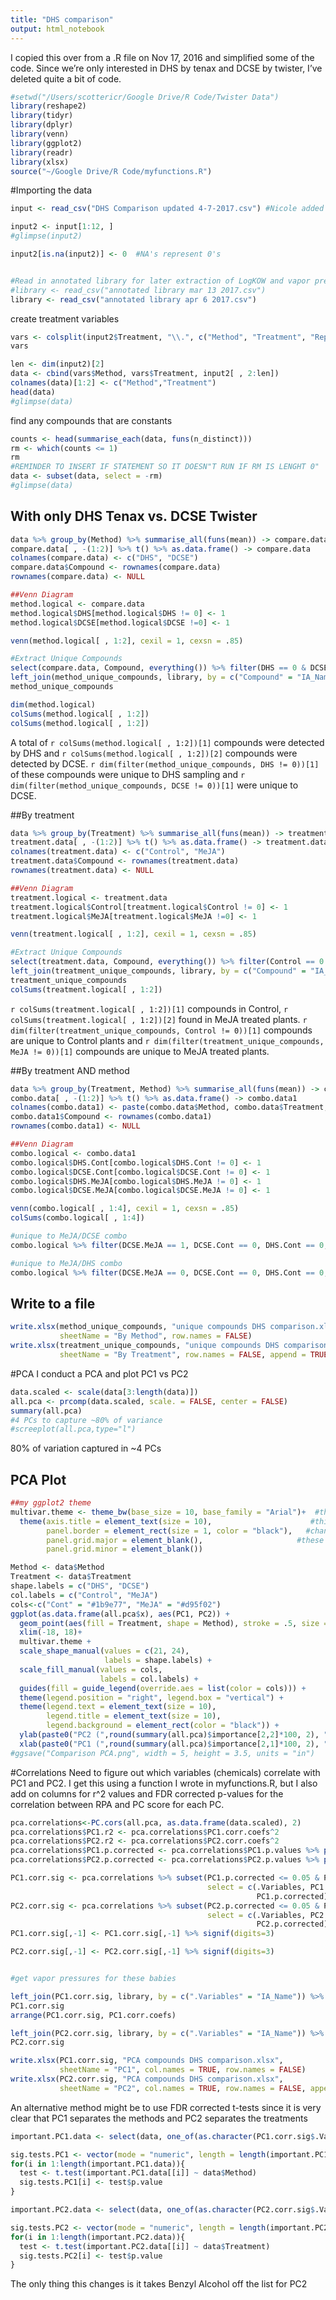 ```yaml
---
title: "DHS comparison"
output: html_notebook
---
```


I copied this over from a .R file on Nov 17, 2016 and simplified some of the code. Since we're only interested in DHS by tenax and DCSE by twister, I've deleted quite a bit of code.

```r
#setwd("/Users/scottericr/Google Drive/R Code/Twister Data")
library(reshape2)
library(tidyr)
library(dplyr)
library(venn)
library(ggplot2)
library(readr)
library(xlsx)
source("~/Google Drive/R Code/myfunctions.R")
```
#Importing the data

```r
input <- read_csv("DHS Comparison updated 4-7-2017.csv") #Nicole added back two compounds she previously removed as contaminants.  They're not actually contaminants.

input2 <- input[1:12, ]
#glimpse(input2)

input2[is.na(input2)] <- 0  #NA's represent 0's


#Read in annotated library for later extraction of LogKOW and vapor pressure
#library <- read_csv("annotated library mar 13 2017.csv")
library <- read_csv("annotated library apr 6 2017.csv")
```

create treatment variables
```r
vars <- colsplit(input2$Treatment, "\\.", c("Method", "Treatment", "Rep"))
vars

len <- dim(input2)[2]
data <- cbind(vars$Method, vars$Treatment, input2[ , 2:len])
colnames(data)[1:2] <- c("Method","Treatment")
head(data)
#glimpse(data)
```

find any compounds that are constants
```r
counts <- head(summarise_each(data, funs(n_distinct)))
rm <- which(counts <= 1)
rm
#REMINDER TO INSERT IF STATEMENT SO IT DOESN"T RUN IF RM IS LENGHT 0"
data <- subset(data, select = -rm)
#glimpse(data)
```

## With only DHS Tenax vs. DCSE Twister
```r
data %>% group_by(Method) %>% summarise_all(funs(mean)) -> compare.data
compare.data[ , -(1:2)] %>% t() %>% as.data.frame() -> compare.data
colnames(compare.data) <- c("DHS", "DCSE")
compare.data$Compound <- rownames(compare.data)
rownames(compare.data) <- NULL

##Venn Diagram
method.logical <- compare.data
method.logical$DHS[method.logical$DHS != 0] <- 1
method.logical$DCSE[method.logical$DCSE !=0] <- 1

venn(method.logical[ , 1:2], cexil = 1, cexsn = .85)

#Extract Unique Compounds
select(compare.data, Compound, everything()) %>% filter(DHS == 0 & DCSE != 0 | DHS !=0 & DCSE ==0) -> method_unique_compounds
left_join(method_unique_compounds, library, by = c("Compound" = "IA_Name")) %>% select(Compound, DHS, DCSE, Log_P, Vapor_Pressure, Vapor_Pressure_At) -> method_unique_compounds
method_unique_compounds

dim(method.logical)
colSums(method.logical[ , 1:2])
colSums(method.logical[ , 1:2])
```

A total of `r colSums(method.logical[ , 1:2])[1]` compounds were detected by DHS and `r colSums(method.logical[ , 1:2])[2]` compounds were detected by DCSE.  `r dim(filter(method_unique_compounds, DHS != 0))[1]` of these compounds were unique to DHS sampling and `r dim(filter(method_unique_compounds, DCSE != 0))[1]` were unique to DCSE.

##By treatment
```r
data %>% group_by(Treatment) %>% summarise_all(funs(mean)) -> treatment.data
treatment.data[ , -(1:2)] %>% t() %>% as.data.frame() -> treatment.data
colnames(treatment.data) <- c("Control", "MeJA")
treatment.data$Compound <- rownames(treatment.data)
rownames(treatment.data) <- NULL

##Venn Diagram
treatment.logical <- treatment.data
treatment.logical$Control[treatment.logical$Control != 0] <- 1
treatment.logical$MeJA[treatment.logical$MeJA !=0] <- 1

venn(treatment.logical[ , 1:2], cexil = 1, cexsn = .85)

#Extract Unique Compounds
select(treatment.data, Compound, everything()) %>% filter(Control == 0 & MeJA != 0 | Control !=0 & MeJA ==0) -> treatment_unique_compounds
left_join(treatment_unique_compounds, library, by = c("Compound" = "IA_Name")) %>% select(Compound, Control, MeJA, Log_P, Vapor_Pressure, Vapor_Pressure_At) -> treatment_unique_compounds
treatment_unique_compounds
colSums(treatment.logical[ , 1:2])
```

`r colSums(treatment.logical[ , 1:2])[1]` compounds in Control, ``r colSums(treatment.logical[ , 1:2])[2]`` found in MeJA treated plants.  `r dim(filter(treatment_unique_compounds, Control != 0))[1]` compounds are unique to Control plants and `r dim(filter(treatment_unique_compounds, MeJA != 0))[1]` compounds are unique to MeJA treated plants.


##By treatment AND method
```r
data %>% group_by(Treatment, Method) %>% summarise_all(funs(mean)) -> combo.data
combo.data[ , -(1:2)] %>% t() %>% as.data.frame() -> combo.data1
colnames(combo.data1) <- paste(combo.data$Method, combo.data$Treatment, sep = ".")
combo.data1$Compound <- rownames(combo.data1)
rownames(combo.data1) <- NULL

##Venn Diagram
combo.logical <- combo.data1
combo.logical$DHS.Cont[combo.logical$DHS.Cont != 0] <- 1
combo.logical$DCSE.Cont[combo.logical$DCSE.Cont != 0] <- 1
combo.logical$DHS.MeJA[combo.logical$DHS.MeJA != 0] <- 1
combo.logical$DCSE.MeJA[combo.logical$DCSE.MeJA != 0] <- 1

venn(combo.logical[ , 1:4], cexil = 1, cexsn = .85)
colSums(combo.logical[ , 1:4])

#unique to MeJA/DCSE combo
combo.logical %>% filter(DCSE.MeJA == 1, DCSE.Cont == 0, DHS.Cont == 0, DHS.MeJA == 0)

#unique to MeJA/DHS combo
combo.logical %>% filter(DCSE.MeJA == 0, DCSE.Cont == 0, DHS.Cont == 0, DHS.MeJA == 1)

```

## Write to a file
```r
write.xlsx(method_unique_compounds, "unique compounds DHS comparison.xlsx", 
           sheetName = "By Method", row.names = FALSE)
write.xlsx(treatment_unique_compounds, "unique compounds DHS comparison.xlsx", 
           sheetName = "By Treatment", row.names = FALSE, append = TRUE)
```

#PCA
I conduct a PCA and plot PC1 vs PC2
```r
data.scaled <- scale(data[3:length(data)])
all.pca <- prcomp(data.scaled, scale. = FALSE, center = FALSE)
summary(all.pca)
#4 PCs to capture ~80% of variance
#screeplot(all.pca,type="l")
```
80% of variation captured in ~4 PCs

## PCA Plot
```r
##my ggplot2 theme
multivar.theme <- theme_bw(base_size = 10, base_family = "Arial")+  #this changes the default text size and font
  theme(axis.title = element_text(size = 10),                      #this sets a different font size for the axis labels
        panel.border = element_rect(size = 1, color = "black"),   #change size= here to change border size
        panel.grid.major = element_blank(),                     #these two lines make the grid lines go away
        panel.grid.minor = element_blank())

```

```r
Method <- data$Method
Treatment <- data$Treatment
shape.labels = c("DHS", "DCSE")
col.labels = c("Control", "MeJA")
cols<-c("Cont" = "#1b9e77", "MeJA" = "#d95f02")
ggplot(as.data.frame(all.pca$x), aes(PC1, PC2)) + 
  geom_point(aes(fill = Treatment, shape = Method), stroke = .5, size = I(3)) + 
  xlim(-18, 18)+
  multivar.theme + 
  scale_shape_manual(values = c(21, 24), 
                     labels = shape.labels) +
  scale_fill_manual(values = cols, 
                    labels = col.labels) +
  guides(fill = guide_legend(override.aes = list(color = cols))) +
  theme(legend.position = "right", legend.box = "vertical") +
  theme(legend.text = element_text(size = 10), 
        legend.title = element_text(size = 10),
        legend.background = element_rect(color = "black")) +
  ylab(paste0("PC2 (",round(summary(all.pca)$importance[2,2]*100, 2), "%)")) + 
  xlab(paste0("PC1 (",round(summary(all.pca)$importance[2,1]*100, 2), "%)"))
#ggsave("Comparison PCA.png", width = 5, height = 3.5, units = "in")
```


#Correlations
Need to figure out which variables (chemicals) correlate with PC1 and PC2.  I get this using a function I wrote in myfunctions.R, but I also add on columns for r^2 values and FDR corrected p-values for the correlation between RPA and PC score for each PC.



```r
pca.correlations<-PC.cors(all.pca, as.data.frame(data.scaled), 2)
pca.correlations$PC1.r2 <- pca.correlations$PC1.corr.coefs^2
pca.correlations$PC2.r2 <- pca.correlations$PC2.corr.coefs^2
pca.correlations$PC1.p.corrected <- pca.correlations$PC1.p.values %>% p.adjust(method="fdr")
pca.correlations$PC2.p.corrected <- pca.correlations$PC2.p.values %>% p.adjust(method="fdr")

PC1.corr.sig <- pca.correlations %>% subset(PC1.p.corrected <= 0.05 & PC1.r2 >= 0.8, 
                                            select = c(.Variables, PC1.corr.coefs, PC1.r2,
                                                       PC1.p.corrected))
PC2.corr.sig <- pca.correlations %>% subset(PC2.p.corrected <= 0.05 & PC2.r2 >= 0.8,
                                            select = c(.Variables, PC2.corr.coefs, PC2.r2,
                                                       PC2.p.corrected))
PC1.corr.sig[,-1] <- PC1.corr.sig[,-1] %>% signif(digits=3)

PC2.corr.sig[,-1] <- PC2.corr.sig[,-1] %>% signif(digits=3)


#get vapor pressures for these babies

left_join(PC1.corr.sig, library, by = c(".Variables" = "IA_Name")) %>% select(Compound = .Variables, PC1.corr.coefs, PC1.r2, PC1.p.corrected, Log_P, Vapor_Pressure, Vapor_Pressure_At) -> PC1.corr.sig
PC1.corr.sig
arrange(PC1.corr.sig, PC1.corr.coefs)

left_join(PC2.corr.sig, library, by = c(".Variables" = "IA_Name")) %>% select(Compound = .Variables, PC2.corr.coefs, PC2.r2, PC2.p.corrected, Log_P, Vapor_Pressure, Vapor_Pressure_At) -> PC2.corr.sig
PC2.corr.sig

write.xlsx(PC1.corr.sig, "PCA compounds DHS comparison.xlsx", 
           sheetName = "PC1", col.names = TRUE, row.names = FALSE)
write.xlsx(PC2.corr.sig, "PCA compounds DHS comparison.xlsx", 
           sheetName = "PC2", col.names = TRUE, row.names = FALSE, append = TRUE)
```

An alternative method might be to use FDR corrected t-tests since it is very clear that PC1 separates the methods and PC2 separates the treatments

```r

important.PC1.data <- select(data, one_of(as.character(PC1.corr.sig$.Variables)))

sig.tests.PC1 <- vector(mode = "numeric", length = length(important.PC1.data))
for(i in 1:length(important.PC1.data)){
  test <- t.test(important.PC1.data[[i]] ~ data$Method)
  sig.tests.PC1[i] <- test$p.value
}

important.PC2.data <- select(data, one_of(as.character(PC2.corr.sig$.Variables)))

sig.tests.PC2 <- vector(mode = "numeric", length = length(important.PC2.data))
for(i in 1:length(important.PC2.data)){
  test <- t.test(important.PC2.data[[i]] ~ data$Treatment)
  sig.tests.PC2[i] <- test$p.value
}
```
The only thing this changes is it takes Benzyl Alcohol off the list for PC2
